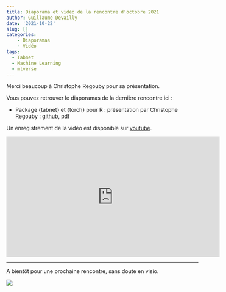 ```yaml
---
title: Diaporama et vidéo de la rencontre d'octobre 2021
author: Guillaume Devailly
date: '2021-10-22'
slug: []
categories:
    - Diaporamas
    - Vidéo
tags:
  - Tabnet
  - Machine Learning
  - mlverse
---
```


Merci beaucoup à Christophe Regouby pour sa présentation.

Vous pouvez retrouver le diaporamas de la dernière rencontre ici :

- Package {tabnet} et {torch} pour R : présentation  par Christophe Regouby :
[github](https://github.com/cregouby/R-toulouse-tabnet),
[pdf](https://r-toulouse.netlify.app/diapos/2021_10_20_tabnet.pdf)

Un enregistrement de la vidéo est disponible sur [youtube](https://www.youtube.com/watch?v=TpGDr1ChSnY).

<iframe width="560" height="315" src="https://www.youtube.com/embed/TpGDr1ChSnY" title="YouTube video player" frameborder="0" allow="accelerometer; autoplay; clipboard-write; encrypted-media; gyroscope; picture-in-picture" allowfullscreen></iframe>

---

A bientôt pour une prochaine rencontre, sans doute en visio.

![](/img/logo.svg)
